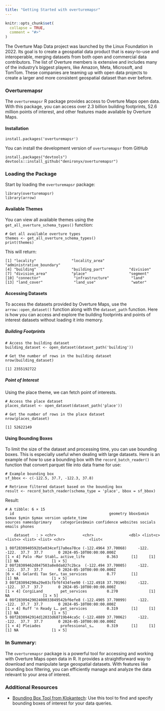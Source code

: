 ```yaml
---
title: "Getting Started with overturemapsr"
---
```


```r
knitr::opts_chunk$set(
  collapse = TRUE,
  comment = "#>"
)
```

The Overture Map Data project was launched by the Linux Foundation in 2022. Its goal is to create a geospatial data product that is easy-to-use and interoperable, merging datasets from both open and commercial data contributors. The list of Overture members is extensive and includes many of the industry's biggest players, like Amazon, Meta, Microsoft, and TomTom. These companies are teaming up with open data projects to create a larger and more consistent geospatial dataset than ever before.

### Overturemapsr
The `overturemapsr` R package provides access to Overture Maps open data. With this package, you can access over 2.3 billion building footprints, 52.6 million points of interest, and other features made available by Overture Maps.

#### Installation
```
install.packages('overturemapsr')
```

You can install the development version of `overturemapsr` from GitHub 
```
install.packages("devtools")
devtools::install_github("denironyx/overturemapsr")
```

### Loading the Package
Start by loading the `overturemapsr` package:
```
library(overturemapsr)
library(arrow)
```

#### Available Themes
You can view all available themes using the `get_all_overture_schema_types()` function:

```
# Get all available overture types
themes <- get_all_overture_schema_types()
print(themes)
```

This will return:

```
[1] "locality"                "locality_area"           "administrative_boundary"
[4] "building"                "building_part"           "division"               
[7] "division_area"           "place"                   "segment"                
[10] "connector"               "infrastructure"          "land"                   
[13] "land_cover"              "land_use"                "water"  
```

#### Accessing Datasets
To access the datasets provided by Overture Maps, use the `arrow::open_dataset()` function along with the `dataset_path` function. Here is how you can access and explore the building footprints and points of interest datasets without loading it into memory.

##### Building Footprints

```
# Access the building dataset
building_dataset <- open_dataset(dataset_path('building'))

# Get the number of rows in the building dataset
nrow(building_dataset)
```

```
[1] 2355192722
```

##### Point of Interest
Using the place theme, we can fetch point of interests. 

```
# Access the place dataset
places_dataset <- open_dataset(dataset_path('place'))

# Get the number of rows in the place dataset
nrow(places_dataset)
```

```
[1] 52622149
```

#### Using Bounding Boxes
To limit the size of the dataset and processing time, you can use bounding boxes. This is especially useful when dealing with large datasets. Here is an example of how to use a bounding box with the `record_batch_reader()` function that convert parquet file into data frame for use:

```
# Example bounding box
sf_bbox <- c(-122.5, 37.7, -122.3, 37.8)

# Retrieve filtered dataset based on the bounding box
result <- record_batch_reader(schema_type = 'place', bbox = sf_bbox)
```
Result:
```
# A tibble: 6 × 15
  id                                           geometry bbox$xmin $xmax $ymin $ymax version update_time                                                                sources names$primary    categories$main confidence websites socials emails phones 

    dataset   : > <chr>            <chr>                <dbl> <list<c> <list<> <list> <list> <chr>           <list<
 
1 08f2830940592b5e034cef17a0ea78ce (-122.4964 37.70068)     -122. -122.  37.7  37.7       0 2024-05-10T00:00:00.000Z                                                   [1 × 4] Palo -Mar Stabl… active_life          0.363      [1]     [1]           [1] NA               [1 × 5]
2 08f28309462d847503a8e8da827c2bca  (-122.494 37.70005)     -122. -122.  37.7  37.7       0 2024-05-10T00:00:00.000Z                                                   [6 × 4] Gelardi Tax Ser… tax_services         0.77       [1]                   [1] NA               [1 × 5]
3 08f283094290a29e03cfbf6f434fee90 (-122.4918 37.70196)     -122. -122.  37.7  37.7       0 2024-05-10T00:00:00.000Z                                                   [1 × 4] CorgiLand        pet_services         0.270              [1]               NA               [1 × 5]
4 08f2830942902400033849542bf6efe8 (-122.4905 37.70099)     -122. -122.  37.7  37.7       0 2024-05-10T00:00:00.000Z                                                   [1 × 4] Ruff 'n Ready L… pet_services         0.319      [1]     [1]           [1] NA               [1 × 5]
5 08f2830942914d12033d68719b44ca5c (-122.4889 37.70062)     -122. -122.  37.7  37.7       0 2024-05-10T00:00:00.000Z                                                   [1 × 4] Pleiades         professional_s…      0.319      [1]     [1]           [1] NA               [1 × 5]
```

### In Summary:
The `overturemapsr` package is a powerful tool for accessing and working with Overture Maps open data in R. It provides a straightforward way to download and manipulate large geospatial datasets. With features like bounding box filtering, you can efficiently manage and analyze the data relevant to your area of interest.

### Additional Resources
- [Bounding Box Tool from Klokantech](https://boundingbox.klokantech.com/): Use this tool to find and specify bounding boxes of interest for your data queries.
